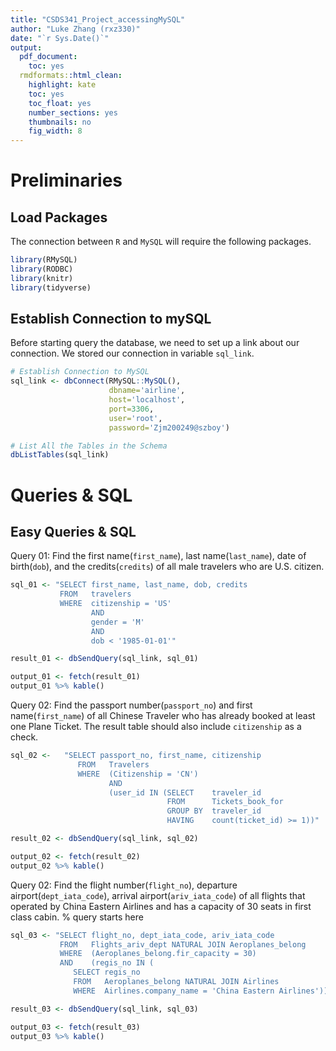 ```yaml
---
title: "CSDS341_Project_accessingMySQL"
author: "Luke Zhang (rxz330)"
date: "`r Sys.Date()`"
output:
  pdf_document:
    toc: yes
  rmdformats::html_clean:
    highlight: kate
    toc: yes
    toc_float: yes
    number_sections: yes
    thumbnails: no
    fig_width: 8
---
```

# Preliminaries 

## Load Packages 
The connection between `R` and `MySQL` will require the following packages.
```r
library(RMySQL)
library(RODBC)
library(knitr)
library(tidyverse)
```

## Establish Connection to mySQL
Before starting query the database, we need to set up a link about our connection. We stored our connection in variable `sql_link`. 
```r
# Establish Connection to MySQL
sql_link <- dbConnect(RMySQL::MySQL(),
                      dbname='airline',
                      host='localhost', 
                      port=3306,
                      user='root', 
                      password='Zjm200249@szboy')

# List All the Tables in the Schema
dbListTables(sql_link)
```

# Queries & SQL

## Easy Queries & SQL
Query 01: Find the first name(`first_name`), last name(`last_name`), date of birth(`dob`), and the credits(`credits`) of all male travelers who are U.S. citizen. 
```r
sql_01 <- "SELECT first_name, last_name, dob, credits
           FROM   travelers
           WHERE  citizenship = 'US' 
                  AND 
                  gender = 'M'
                  AND 
                  dob < '1985-01-01'"

result_01 <- dbSendQuery(sql_link, sql_01)

output_01 <- fetch(result_01)
output_01 %>% kable()
```

Query 02: Find the passport number(`passport_no`) and first name(`first_name`) of all Chinese Traveler who has already booked at least one Plane Ticket. The result table should also include `citizenship` as a check.
```r
sql_02 <-	"SELECT passport_no, first_name, citizenship
		       FROM   Travelers
		       WHERE  (Citizenship = 'CN') 
		              AND 
		              (user_id IN (SELECT    traveler_id
		                           FROM      Tickets_book_for
		                           GROUP BY  traveler_id
		                           HAVING    count(ticket_id) >= 1))"

result_02 <- dbSendQuery(sql_link, sql_02)

output_02 <- fetch(result_02)
output_02 %>% kable()
```

Query 02: Find the flight number(`flight_no`), departure airport(`dept_iata_code`), arrival airport(`ariv_iata_code`) of all flights that operated by China Eastern Airlines and has a capacity of 30 seats in first class cabin. 
	% query starts here
```r
sql_03 <- "SELECT flight_no, dept_iata_code, ariv_iata_code
           FROM   Flights_ariv_dept NATURAL JOIN Aeroplanes_belong
           WHERE  (Aeroplanes_belong.fir_capacity = 30) 
           AND    (regis_no IN (
              SELECT regis_no
              FROM   Aeroplanes_belong NATURAL JOIN Airlines
              WHERE  Airlines.company_name = 'China Eastern Airlines'))"

result_03 <- dbSendQuery(sql_link, sql_03)

output_03 <- fetch(result_03)
output_03 %>% kable()
```
